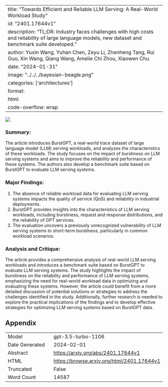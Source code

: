 
---
title: "Towards Efficient and Reliable LLM Serving: A Real-World Workload Study"
id: "2401.17644v1"
description: "TL;DR: Industry faces challenges with high costs and reliability of large language models, new dataset and benchmark suite developed."
author: Yuxin Wang, Yuhan Chen, Zeyu Li, Zhenheng Tang, Rui Guo, Xin Wang, Qiang Wang, Amelie Chi Zhou, Xiaowen Chu
date: "2024-01-31"
image: "../../../bayesian-beagle.png"
categories: ['architectures']
format:
  html:
    code-overflow: wrap
---

![](None)

### **Summary:**
The article introduces BurstGPT, a real-world trace dataset of large language model (LLM) serving workloads, and analyzes the characteristics of these workloads. The study focuses on the impact of burstiness on LLM serving systems and aims to improve the reliability and performance of these systems. The authors also develop a benchmark suite based on BurstGPT to evaluate LLM serving systems.

### Major Findings:
1. The absence of reliable workload data for evaluating LLM serving systems impacts the quality of service (QoS) and reliability in industrial deployments.
2. BurstGPT provides insights into the characteristics of LLM serving workloads, including burstiness, request and response distributions, and the reliability of GPT services.
3. The evaluation uncovers a previously unrecognized vulnerability of LLM serving systems to short-term burstiness, particularly in common workload scenarios.

### Analysis and Critique:
The article provides a comprehensive analysis of real-world LLM serving workloads and introduces a benchmark suite based on BurstGPT to evaluate LLM serving systems. The study highlights the impact of burstiness on the reliability and performance of LLM serving systems, emphasizing the need for real-world workload data in optimizing and evaluating these systems. However, the article could benefit from a more detailed discussion of potential solutions or strategies to address the challenges identified in the study. Additionally, further research is needed to explore the practical implications of the findings and to develop effective strategies for optimizing LLM serving systems based on BurstGPT data.

## Appendix

|          |          |
|----------|----------|
| Model     | gpt-3.5-turbo-1106       |
| Date Generated     | 2024-02-01       |
| Abstract | [https://arxiv.org/abs/2401.17644v1](https://arxiv.org/abs/2401.17644v1)        |
| HTML     | [https://browse.arxiv.org/html/2401.17644v1](https://browse.arxiv.org/html/2401.17644v1)       |
| Truncated       | False       |
| Word Count       | 14587       |